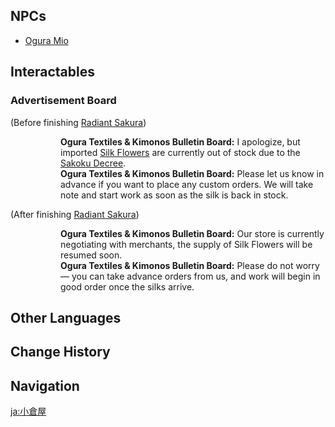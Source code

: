 {{Location Infobox
|image        = <gallery>
Ogura Textiles & Kimonos.png|In-game
NPC Location Ogura Mio.png|Map
</gallery>
|type         = Point of Interest
|region       = Inazuma
|area         = Narukami Island
|subarea      = Inazuma City
|poi          = Tenryou
}}
{{Location Intro|location=Ogura Textiles &amp; Kimonos|description=<p>{{If Self|Ogura Textiles & Kimonos|It|Ogura Textiles & Kimonos}} is a family-owned kimono and fabric shop run by [[Ogura Mio]], which has existed for about a century.</p>}}

==NPCs==
* [[Ogura Mio]]

==Interactables==
===Advertisement Board===
{{Dialogue Start}}
;(Before finishing [[Radiant Sakura]])
::'''Ogura Textiles & Kimonos Bulletin Board:''' I apologize, but imported [[Silk Flower]]s are currently out of stock due to the [[Sakoku Decree]].
::'''Ogura Textiles & Kimonos Bulletin Board:''' Please let us know in advance if you want to place any custom orders. We will take note and start work as soon as the silk is back in stock.
;(After finishing [[Radiant Sakura]])
::'''Ogura Textiles & Kimonos Bulletin Board:''' Our store is currently negotiating with merchants, the supply of Silk Flowers will be resumed soon.
::'''Ogura Textiles & Kimonos Bulletin Board:''' Please do not worry &mdash; you can take advance orders from us, and work will begin in good order once the silks arrive.
{{Dialogue End}}
<!--
==Trivia==
*

==Gallery==
<gallery>

</gallery>
-->
==Other Languages==
{{Other Languages
|en      = Ogura Textiles & Kimonos
|zhs     = 小仓屋
|zhs_rm  = Xiǎocāng-wū
|zht     = 小倉屋
|zht_rm  = Xiǎocāng-wū
|zh_tl   = Ogura's{{sino|zh|ja}}
|ja      = 小倉屋
|ja_rm   = Ogura-ya
|ja_tl   = Ogura's
|ja_note = {{ja|屋|ya}} is a suffix that means a shop or store owned by the person whose name it is attached to.
|ko      = 오구라의 가게
|ko_rm   = Ogura-ui Gage
|ko_tl   = Ogura's Shop
|es      = Telas y Kimonos Ogura
|es_tl   = Ogura Fabrics and Kimonos
|fr      = Ogura textiles et kimonos
|fr_tl   = Ogura Textiles and Kimonos
|ru      = Ткани и кимоно Огуры
|ru_tl   = Ogura Textiles and Kimonos
|th      = ร้านตัดชุด Ogura
|th_rm   = 
|th_tl   = 
|vi      = Tiệm Vải Ogura
|vi_tl   = 
|de      = Ogura-Textilien
|de_tl   = Ogura Textiles
|id      = Ogura Textiles & Kimonos
|pt      = Tecidos & Kimonos Ogura
|pt_tl   = 
|tr      = Ogura Tekstil ve Kimono
|tr_tl   = 
|it      = Tessuti e kimono Ogura
|it_tl   = 
}}

==Change History==
{{Change History|2.0}}

==Navigation==
{{PoI Navbox|Inazuma}}

[[ja:小倉屋]]